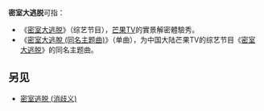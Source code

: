 '''密室大逃脱'''可指：

* 《[[密室大逃脱|密室大逃脱]]》（综艺节目），[[芒果TV|芒果TV]]的實景解密體驗秀。
* 《[[密室大逃脫_(同名主题曲)|密室大逃脫 (同名主题曲)]]》（单曲），为中国大陆芒果TV的综艺节目《[[密室大逃脱|密室大逃脱]]》的同名主题曲。

==另见==
*[[密室逃脱_(消歧义)|密室逃脱 (消歧义)]]

{{disambig|cat=五字消歧义}}

{{DEFAULTSORT:M密}}
